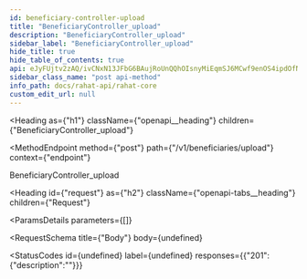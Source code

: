 ```yaml
---
id: beneficiary-controller-upload
title: "BeneficiaryController_upload"
description: "BeneficiaryController_upload"
sidebar_label: "BeneficiaryController_upload"
hide_title: true
hide_table_of_contents: true
api: eJyFUjtv2zAQ/ivCNxN13JFbG6BAujRoUnQQhOIsnyMiEqmSJ6MCwf9enOS4ipdOfNzd9yIzwsiRxAX/cITFZ/Z8cq2jON8HLzH0Pcdf09gHOsJgpEgDC8cEWzcGkdMYfOIEm/Hxbq/LkVMb3aiQsEApBkIvOrBBd5zQGCRup+hkhq0zvv58VtTSmBuM/4gaWLqg4seQZBEpHSx25/3usCXcXScSx/PVw5uGp7bjYXWyKMlIyw0sDkyRI8xl8yXEgQR26TOQedSmTmRc3Dp/CjouTnotfKeOpLoPkXHr7NPjQ6ViXMvVKcTqXatKXNv2H+5g0AYv1ApsVhY1O5BXIk+Lyk1M1b+cqqvrd9T5TbbwH9mNPTmPYjDFXmtrhDXO+8X09tUMLoCNQaeB2xo5Hyjxj9iXote/J47zGu6ZoqODxlA3ZfNUj9+eNDqalOeq5Sbn5VdcSuRnjYT6SU85rx3P4ZV9KTB45VnN6BmlKaX8Bf3X+co=
sidebar_class_name: "post api-method"
info_path: docs/rahat-api/rahat-core
custom_edit_url: null
---
```



<Heading
  as={"h1"}
  className={"openapi__heading"}
  children={"BeneficiaryController_upload"}
>
</Heading>

<MethodEndpoint
  method={"post"}
  path={"/v1/beneficiaries/upload"}
  context={"endpoint"}
>
  
</MethodEndpoint>



BeneficiaryController_upload

<Heading
  id={"request"}
  as={"h2"}
  className={"openapi-tabs__heading"}
  children={"Request"}
>
</Heading>

<ParamsDetails
  parameters={[]}
>
  
</ParamsDetails>

<RequestSchema
  title={"Body"}
  body={undefined}
>
  
</RequestSchema>

<StatusCodes
  id={undefined}
  label={undefined}
  responses={{"201":{"description":""}}}
>
  
</StatusCodes>


      